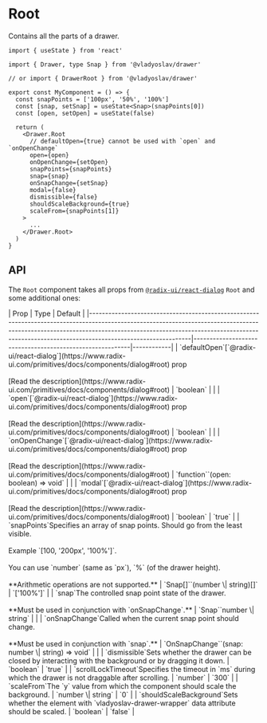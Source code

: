
# Root

Contains all the parts of a drawer.

```tsx copy
import { useState } from 'react'

import { Drawer, type Snap } from '@vladyoslav/drawer'

// or import { DrawerRoot } from '@vladyoslav/drawer'

export const MyComponent = () => {
  const snapPoints = ['100px', '50%', '100%']
  const [snap, setSnap] = useState<Snap>(snapPoints[0])
  const [open, setOpen] = useState(false)

  return (
    <Drawer.Root
      // defaultOpen={true} cannot be used with `open` and `onOpenChange`
      open={open}
      onOpenChange={setOpen}
      snapPoints={snapPoints}
      snap={snap}
      onSnapChange={setSnap}
      modal={false}
      dismissible={false}
      shouldScaleBackground={true}
      scaleFrom={snapPoints[1]}
    >
      ...
    </Drawer.Root>
  )
}
```

## API

The `Root` component takes all props from [`@radix-ui/react-dialog`](https://www.radix-ui.com/primitives/docs/components/dialog#root) `Root` and some additional ones:

<Table>
  | Prop                                                                                                                                                                                                                                                                     | Type                                                     | Default    |
  |--------------------------------------------------------------------------------------------------------------------------------------------------------------------------------------------------------------------------------------------------------------------------|----------------------------------------------------------|------------|
  | `defaultOpen`<Info>[`@radix-ui/react-dialog`](https://www.radix-ui.com/primitives/docs/components/dialog#root) prop <br/><br/> [Read the description](https://www.radix-ui.com/primitives/docs/components/dialog#root)</Info>                                            | `boolean`                                                |            |
  | `open`<Info>[`@radix-ui/react-dialog`](https://www.radix-ui.com/primitives/docs/components/dialog#root) prop <br/><br/> [Read the description](https://www.radix-ui.com/primitives/docs/components/dialog#root)</Info>                                                   | `boolean`                                                |            |
  | `onOpenChange`<Info>[`@radix-ui/react-dialog`](https://www.radix-ui.com/primitives/docs/components/dialog#root) prop <br/><br/> [Read the description](https://www.radix-ui.com/primitives/docs/components/dialog#root)</Info>                                           | `function`<Info>`(open: boolean) => void`</Info>         |            |
  | `modal`<Info>[`@radix-ui/react-dialog`](https://www.radix-ui.com/primitives/docs/components/dialog#root) prop <br/><br/> [Read the description](https://www.radix-ui.com/primitives/docs/components/dialog#root)</Info>                                                  | `boolean`                                                | `true`     |
  | `snapPoints`<Info>Specifies an array of snap points. Should go from the least visible.<br/><br/>Example `[100, '200px', '100%']`.<br/><br/>You can use `number` (same as `px`), `%` (of the drawer height).<br/><br/>**Arithmetic operations are not supported.**</Info> | `Snap[]`<Info>`(number \| string)[]`</Info>              | `['100%']` |
  | `snap`<Info>The controlled snap point state of the drawer.<br/><br/>**Must be used in conjunction with `onSnapChange`.**</Info>                                                                                                                                               | `Snap`<Info>`number \| string`</Info>                    |            |
  | `onSnapChange`<Info>Called when the current snap point should change.<br/><br/>**Must be used in conjunction with `snap`.**</Info>                                                                                                                                            | `OnSnapChange`<Info>`(snap: number \| string) => void`</Info> |            |
  | `dismissible`<Info>Sets whether the drawer can be closed by interacting with the background or by dragging it down.</Info>                                                                                                                                               | `boolean`                                                | `true`     |
  | `scrollLockTimeout`<Info>Specifies the timeout in `ms` during which the drawer is not draggable after scrolling.</Info>                                                                                                                                                  | `number`                                                 | `300`      |
  | `scaleFrom`<Info>The `y` value from which the component should scale the background.</Info>                                                                                                                                                                              | `number \| string`                                       | `0`        |
  | `shouldScaleBackground`<Info>Sets whether the element with `vladyoslav-drawer-wrapper` data attribute should be scaled.</Info>                                                                                                                                           | `boolean`                                                | `false`    |
</Table>
